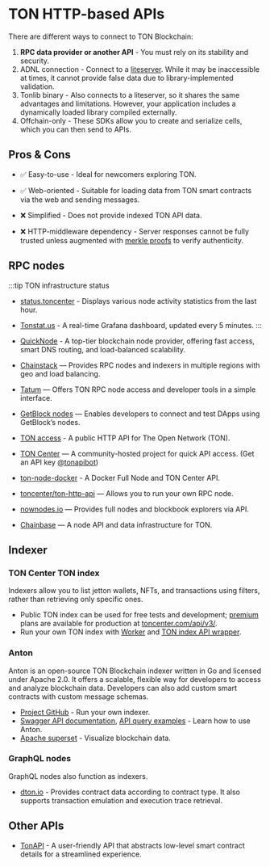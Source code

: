 
# TON HTTP-based APIs

There are different ways to connect to TON Blockchain:
1. **RPC data provider or another API** - You must rely on its stability and security.
2. ADNL connection - Connect to a [liteserver](/v3/guidelines/nodes/running-nodes/liteserver-node). While it may be inaccessible at times, it cannot provide false data due to library-implemented validation.
3. Tonlib binary - Also connects to a liteserver, so it shares the same advantages and limitations. However, your application includes a dynamically loaded library compiled externally.
4. Offchain-only - These SDKs allow you to create and serialize cells, which you can then send to APIs.

## Pros & Cons

- ✅ Easy-to-use - Ideal for newcomers exploring TON.
- ✅ Web-oriented - Suitable for loading data from TON smart contracts via the web and sending messages.

- ❌ Simplified - Does not provide indexed TON API data.
- ❌ HTTP-middleware dependency - Server responses cannot be fully trusted unless augmented with [merkle proofs](/v3/documentation/data-formats/tlb/proofs) to verify authenticity.



## RPC nodes

:::tip TON infrastructure status
- [status.toncenter](https://status.toncenter.com/) - Displays various node activity statistics from the last hour.
- [Tonstat.us](https://tonstat.us/) - A real-time Grafana dashboard, updated every 5 minutes.
:::

- [QuickNode](https://www.quicknode.com/chains/ton?utm_source=ton-docs) - A top-tier blockchain node provider, offering fast access, smart DNS routing, and load-balanced scalability.
- [Chainstack](https://chainstack.com/build-better-with-ton/) — Provides RPC nodes and indexers in multiple regions with geo and load balancing.
- [Tatum](https://docs.tatum.io/reference/rpc-ton) — Offers TON RPC node access and developer tools in a simple interface.
- [GetBlock nodes](https://getblock.io/nodes/ton/) — Enables developers to connect and test DApps using GetBlock’s nodes.
- [TON access](https://www.orbs.com/ton-access/) - A public HTTP API for The Open Network (TON).
- [TON Center](https://toncenter.com/api/v2/) — A community-hosted project for quick API access. (Get an API key [@tonapibot](https://t.me/tonapibot))
- [ton-node-docker](https://github.com/fmira21/ton-node-docker) - A Docker Full Node and TON Center API.
- [toncenter/ton-http-api](https://github.com/toncenter/ton-http-api) — Allows you to run your own RPC node.
- [nownodes.io](https://nownodes.io/nodes) — Provides full nodes and blockbook explorers via API.
- [Chainbase](https://chainbase.com/chainNetwork/TON) — A node API and data infrastructure for TON.

## Indexer

### TON Center TON index

Indexers allow you to list jetton wallets, NFTs, and transactions using filters, rather than retrieving only specific ones.

- Public TON index can be used for free tests and development; [premium](https://t.me/tonapibot) plans are available for production at [toncenter.com/api/v3/](https://toncenter.com/api/v3/).
- Run your own TON index with [Worker](https://github.com/toncenter/ton-index-worker/tree/36134e7376986c5517ee65e6a1ddd54b1c76cdba) and [TON index API wrapper](https://github.com/toncenter/ton-indexer).

### Anton

Anton is an open-source TON Blockchain indexer written in Go and licensed under Apache 2.0. It offers a scalable, flexible way for developers to access and analyze blockchain data. Developers can also add custom smart contracts with custom message schemas.

- [Project GitHub](https://github.com/tonindexer/anton) - Run your own indexer.
- [Swagger API documentation](https://github.com/tonindexer/anton), [API query examples](https://github.com/tonindexer/anton/blob/main/docs/API.mdx) - Learn how to use Anton.
- [Apache superset](https://github.com/tonindexer/anton) - Visualize blockchain data.

### GraphQL nodes

GraphQL nodes also function as indexers.

- [dton.io](https://dton.io/graphql) - Provides contract data according to contract type. It also supports transaction emulation and execution trace retrieval.
## Other APIs

- [TonAPI](https://docs.tonconsole.com/tonapi) - A user-friendly API that abstracts low-level smart contract details for a streamlined experience.

<Feedback />

